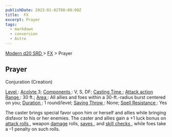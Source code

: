 ```yaml
---
publishDate: 2023-01-02T00:00:00Z
title:  FX
excerpt: Prayer
tags:
  - markdown
  - conversion
  - Astro
---
```


[ Modern d20 SRD ](/#modernD20) > [ FX](modern-d20-srd-fx-index) > Prayer

##  Prayer

Conjuration (Creation)

[ Level ](modern-d20-srd-fx-level) : [ Acolyte ](modern-d20-srd-classes-advanced-acolyte) 3; [ Components ](modern-d20-srd-fx-components) : V, S, DF;
[ Casting Time ](modern-d20-srd-fx-casting-time) ; [ Attack action](modern-d20-srd-combat-attack-actions) [ Range ](modern-d20-srd-fx-range) :
30 ft.; [ Area ](modern-d20-srd-fx-area) : All allies and foes within a
30-ft.-radius burst centered on you; [ Duration ](modern-d20-srd-fx-duration)
: 1 round/level; [ Saving Throw ](modern-d20-srd-basics-saving-throws) : None;
[ Spell Resistance ](modern-d20-srd-special-abilities-spell-resistance) : Yes

The caster brings special favor upon him or herself and allies while bringing
disfavor to his or her enemies. The caster and allies gain a +1 luck bonus on
[ attack rolls ](modern-d20-srd-combat-attack-roll) , weapon [ damage](modern-d20-srd-combat-damage) rolls, [ saves ](modern-d20-srd-basics-saving-throws) , and [ skill checks ](modern-d20-srd-skills-skill-basics-php#skill-check-index) , while foes take a –1 penalty on such rolls.

